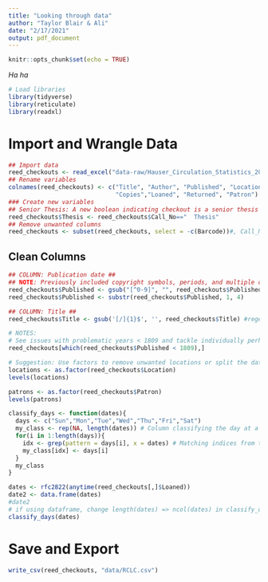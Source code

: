 ```yaml
---
title: "Looking through data"
author: "Taylor Blair & Ali"
date: "2/17/2021"
output: pdf_document
---
```


```r
knitr::opts_chunk$set(echo = TRUE)
```

*Ha ha*

```r
# Load libraries
library(tidyverse)
library(reticulate)
library(readxl)
```


# Import and Wrangle Data

```r
## Import data 
reed_checkouts <- read_excel("data-raw/Hauser_Circulation_Statistics_2018-2020.xlsx")
## Rename variables
colnames(reed_checkouts) <- c("Title", "Author", "Published", "Location", "Barcode", "Call_No",
                              "Copies","Loaned", "Returned", "Patron")
### Create new variables
## Senior Thesis: A new boolean indicating checkout is a senior thesis
reed_checkouts$Thesis <- reed_checkouts$Call_No=="	Thesis"
## Remove unwanted columns
reed_checkouts <- subset(reed_checkouts, select = -c(Barcode))#, Call_No))
```
## Clean Columns

```r
## COLUMN: Publication date ##
## NOTE: Previously included copyright symbols, periods, and multiple dates
reed_checkouts$Published <- gsub("[^0-9]", "", reed_checkouts$Published)
reed_checkouts$Published <- substr(reed_checkouts$Published, 1, 4)

## COLUMN: Title ##
reed_checkouts$Title <- gsub('[/]{1}$', '', reed_checkouts$Title) #regex heckery

```

```r
# NOTES:
# See issues with problematic years < 1809 and tackle individually perhaps
reed_checkouts[which(reed_checkouts$Published < 1809),]
```

```r
# Suggestion: Use factors to remove unwanted locations or split the dataset
locations <- as.factor(reed_checkouts$Location)
levels(locations)
```

```r
patrons <- as.factor(reed_checkouts$Patron)
levels(patrons)
```

```r
classify_days <- function(dates){
  days <- c("Sun","Mon","Tue","Wed","Thu","Fri","Sat")
  my_class <- rep(NA, length(dates)) # Column classifying the day at a date
  for(i in 1:length(days)){
    idx <- grep(pattern = days[i], x = dates) # Matching indices from that classifier
    my_class[idx] <- days[i] 
  }
  my_class
}
```

```r
dates <- rfc2822(anytime(reed_checkouts[,]$Loaned))
date2 <- data.frame(dates) 
#date2
# if using dataframe, change length(dates) => ncol(dates) in classify_days
classify_days(dates)
```

# Save and Export

```r
write_csv(reed_checkouts, "data/RCLC.csv")
```